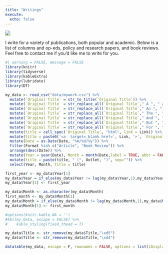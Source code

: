 ```yaml
---
title: "Writings"
execute:
  echo: false
---
```


![](images/image-230407671.png){fig-align="center"}

I write for a variety of publications, both popular and academic. Below is a list of columns and op-eds, policy and research papers, and book reviews. Feel free to contact me if you'd like me to write for you.

```r
#| warning = FALSE, message = FALSE
library(knitr)
library(tidyverse)
library(kableExtra)
library(lubridate)
library(DT)

my_data <- read_csv("data/mywork.csv") %>%
  mutate(`Original Title` = str_to_title(`Original Title`)) %>%
  mutate(`Original Title` = str_replace_all(`Original Title`," A ", " a ")) %>%
  mutate(`Original Title` = str_replace_all(`Original Title`," An ", " an ")) %>%
  mutate(`Original Title` = str_replace_all(`Original Title`," The ", " the ")) %>%
  mutate(`Original Title` = str_replace_all(`Original Title`," And ", " and ")) %>%
  mutate(`Original Title` = str_replace_all(`Original Title`," But ", " but ")) %>%
  mutate(`Original Title` = str_replace_all(`Original Title`," For ", " for ")) %>%
  mutate(title = cell_spec(`Original Title`, "html", link = Link)) %>%
  mutate(title = paste0('<a  target=_blank href=', Link, '>', `Original Title`,'</a>' )) %>%
  mutate(Date = as.Date(Date, "%m/%d/%y")) %>%
  filter(Format %in% c("Article", "Book Review")) %>%
  arrange(desc(Date)) %>%
  mutate(Year = year(Date), Month = month(Date,label = TRUE, abbr = FALSE)) %>%
  mutate(title = paste(title, " (", Outlet, ")", sep="")) %>%
  select(Year, Month, Title = title)

first_year <- my_data$Year[1]
my_data$Year = if_else(my_data$Year != lag(my_data$Year,1),my_data$Year,as.numeric("NA"))
my_data$Year[1] <- first_year

my_data$Month <- as.character(my_data$Month)
first_month <- my_data$Month[1]
my_data$Month = if_else(my_data$Month != lag(my_data$Month,1),my_data$Month,as.character(NA))
my_data$Month[1] <- first_month

#options(knitr.kable.NA = '')
#kbl(my_data, escape = FALSE) %>%
#    kable_styling(fixed_thead = T)

my_data$Title <- str_remove(my_data$Title,"\xd5")
my_data$Title <- str_remove(my_data$Title,"\xd4")

datatable(my_data, escape = F, rownames = FALSE, options = list(iDisplayLength = 50))
```

